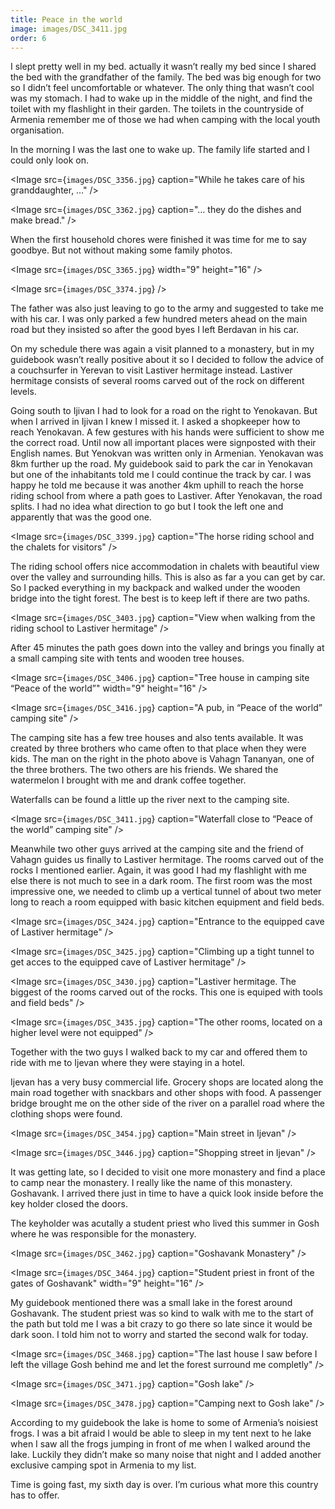 ```yaml
---
title: Peace in the world
image: images/DSC_3411.jpg
order: 6
---
```


I slept pretty well in my bed. actually it wasn’t really my bed since I shared the bed with the grandfather of the family. The bed was big enough for two so I didn’t feel uncomfortable or whatever. The only thing that wasn’t cool was my stomach. I had to wake up in the middle of the night, and find the toilet with my flashlight in their garden. The toilets in the countryside of Armenia remember me of those we had when camping with the local youth organisation.

In the morning I was the last one to wake up. The family life started and I could only look on.

<Image
    src={`images/DSC_3356.jpg`}
    caption="While he takes care of his granddaughter, …"
/>


<Image
    src={`images/DSC_3362.jpg`}
    caption="… they do the dishes and make bread."
/>

When the first household chores were finished it was time for me to say goodbye. But not without making some family photos.

<Image
    src={`images/DSC_3365.jpg`}
    width="9"
    height="16"
/>

<Image
    src={`images/DSC_3374.jpg`}
/>

The father was also just leaving to go to the army and suggested to take me with his car. I was only parked a few hundred meters ahead on the main road but they insisted so after the good byes I left Berdavan in his car.

On my schedule there was again a visit planned to a monastery, but in my guidebook wasn’t really positive about it so I decided to follow the advice of a couchsurfer in Yerevan to visit Lastiver hermitage instead. Lastiver hermitage consists of several rooms carved out of the rock on different levels.

Going south to Ijivan I had to look for a road on the right to Yenokavan. But when I arrived in Ijivan I knew I missed it. I asked a shopkeeper how to reach Yenokavan. A few gestures with his hands were sufficient to show me the correct road. Until now all important places were signposted with their English names. But Yenokvan was written only in Armenian. Yenokavan was 8km further up the road. My guidebook said to park the car in Yenokavan but one of the inhabitants told me I could continue the track by car. I was happy he told me because it was another 4km uphill to reach the horse riding school from where a path goes to Lastiver. After Yenokavan, the road splits. I had no idea what direction to go but I took the left one and apparently that was the good one.

<Image
    src={`images/DSC_3399.jpg`}
    caption="The horse riding school and the chalets for visitors"
/>

The riding school offers nice accommodation in chalets with beautiful view over the valley and surrounding hills. This is also as far a you can get by car. So I packed everything in my backpack and walked under the wooden bridge into the tight forest. The best is to keep left if there are two paths.

<Image
    src={`images/DSC_3403.jpg`}
    caption="View when walking from the riding school to Lastiver hermitage"
/>

After 45 minutes the path goes down into the valley and brings you finally at a small camping site with tents and wooden tree houses.

<Image
    src={`images/DSC_3406.jpg`}
    caption="Tree house in camping site “Peace of the world”"
    width="9"
    height="16"
/>

<Image
    src={`images/DSC_3416.jpg`}
    caption="A pub, in “Peace of the world” camping site"
/>

The camping site has a few tree houses and also tents available. It was created by three brothers who came often to that place when they were kids. The man on the right in the photo above is Vahagn Tananyan, one of the three brothers. The two others are his friends. We shared the watermelon I brought with me and drank coffee together.

Waterfalls can be found a little up the river next to the camping site.

<Image
    src={`images/DSC_3411.jpg`}
    caption="Waterfall close to “Peace of the world” camping site"
/>

Meanwhile two other guys arrived at the camping site and the friend of Vahagn guides us finally to Lastiver hermitage. The rooms carved out of the rocks I mentioned earlier. Again, it was good I had my flashlight with me else there is not much to see in a dark room. The first room was the most impressive one, we needed to climb up a vertical tunnel of about two meter long to reach a room equipped with basic kitchen equipment and field beds.

<Image
    src={`images/DSC_3424.jpg`}
    caption="Entrance to the equipped cave of Lastiver hermitage"
/>

<Image
    src={`images/DSC_3425.jpg`}
    caption="Climbing up a tight tunnel to get acces to the equipped cave of Lastiver hermitage"
/>

<Image
    src={`images/DSC_3430.jpg`}
    caption="Lastiver hermitage. The biggest of the rooms carved out of the rocks. This one is equiped with tools and field beds"
/>

<Image
    src={`images/DSC_3435.jpg`}
    caption="The other rooms, located on a higher level were not equipped"
/>

Together with the two guys I walked back to my car and offered them to ride with me to Ijevan where they were staying in a hotel.

Ijevan has a very busy commercial life. Grocery shops are located along the main road together with snackbars and other shops with food. A passenger bridge brought me on the other side of the river on a parallel road where the clothing shops were found.

<Image
    src={`images/DSC_3454.jpg`}
    caption="Main street in Ijevan"
/>

<Image
    src={`images/DSC_3446.jpg`}
    caption="Shopping street in Ijevan"
/>

It was getting late, so I decided to visit one more monastery and find a place to camp near the monastery. I really like the name of this monastery. Goshavank. I arrived there just in time to have a quick look inside before the key holder closed the doors.

The keyholder was acutally a student priest who lived this summer in Gosh where he was responsible for the monastery.

<Image
    src={`images/DSC_3462.jpg`}
    caption="Goshavank Monastery"
/>

<Image
    src={`images/DSC_3464.jpg`}
    caption="Student priest in front of the gates of Goshavank"
    width="9"
    height="16"
/>

My guidebook mentioned there was a small lake in the forest around Goshavank. The student priest was so kind to walk with me to the start of the path but told me I was a bit crazy to go there so late since it would be dark soon. I told him not to worry and started the second walk for today.

<Image
    src={`images/DSC_3468.jpg`}
    caption="The last house I saw before I left the village Gosh behind me and let the forest surround me completly"
/>

<Image
    src={`images/DSC_3471.jpg`}
    caption="Gosh lake"
/>

<Image
    src={`images/DSC_3478.jpg`}
    caption="Camping next to Gosh lake"
/>

According to my guidebook the lake is home to some of Armenia’s noisiest frogs. I was a bit afraid I would be able to sleep in my tent next to he lake when I saw all the frogs jumping in front of me when I walked around the lake. Luckily they didn’t make so many noise that night and I added another exclusive camping spot in Armenia to my list.

Time is going fast, my sixth day is over. I’m curious what more this country has to offer.